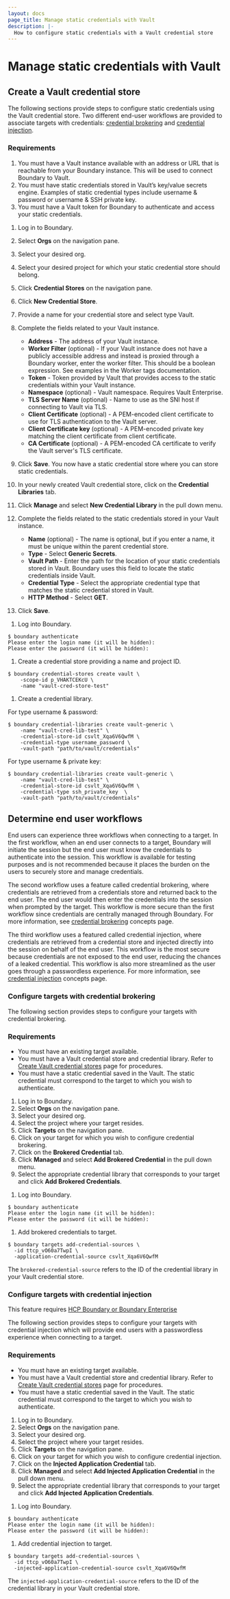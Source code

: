 ```yaml
---
layout: docs
page_title: Manage static credentials with Vault
description: |-
  How to configure static credentials with a Vault credential store 
---
```


# Manage static credentials with Vault

## Create a Vault credential store

The following sections provide steps to configure static credentials using the Vault credential store. Two different end-user workflows are provided to associate targets with credentials: [credential brokering](#configure-targets-with-credential-brokering) and [credential injection](#configure-targets-with-credential-injection).


### Requirements

1. You must have a Vault instance available with an address or URL that is reachable from your Boundary instance. This will be used to connect Boundary to Vault.
1. You must have static credentials stored in Vault’s key/value secrets engine. Examples of static credential types include username & password or username & SSH private key.
1. You must have a Vault token for Boundary to authenticate and access your static credentials. 

<Tabs>
<Tab heading="UI" group="ui"> 

1. Log in to Boundary.
1. Select **Orgs** on the navigation pane.
1. Select your desired org.
1. Select your desired project for which your static credential store should belong.
1. Click **Credential Stores** on the navigation pane.
1. Click **New Credential Store**.
1. Provide a name for your credential store and select type Vault.
1. Complete the fields related to your Vault instance.
    - **Address** - The address of your Vault instance.
    - **Worker Filter** (optional) - If your Vault instance does not have a publicly accessible address and instead is proxied through a Boundary worker, enter the worker filter. This should be a boolean expression. See examples in the Worker tags documentation.       
    - **Token** - Token provided by Vault that provides access to the static credentials within your Vault instance.  
    - **Namespace** (optional) - Vault namespace. Requires Vault Enterprise.
    - **TLS Server Name** (optional) - Name to use as the SNI host if connecting to Vault via TLS.
    - **Client Certificate** (optional) - A PEM-encoded client certificate to use for TLS authentication to the Vault server.
    - **Client Certificate key** (optional) - A PEM-encoded private key matching the client certificate from client certificate.
    - **CA Certificate** (optional) - A PEM-encoded CA certificate to verify the Vault server's TLS certificate.

1. Click **Save**. You now have a static credential store where you can store static credentials.
1. In your newly created Vault credential store, click on the **Credential Libraries** tab.
1. Click **Manage** and select **New Credential Library** in the pull down menu. 
1. Complete the fields related to the static credentials stored in your Vault instance.
    - **Name** (optional) -  The name is optional, but if you enter a name, it must be unique within the parent credential store.
    - **Type** - Select **Generic Secrets**.
    - **Vault Path** - Enter the path for the location of your static credentials stored in Vault. Boundary uses this field to locate the static credentials inside Vault. 
    - **Credential Type** - Select the appropriate credential type that matches the static credential stored in Vault.
    - **HTTP Method** - Select **GET**.
1. Click **Save**.

</Tab>
<Tab heading="CLI" group="cli"> 

1. Log into Boundary.

  ```shell-session
  $ boundary authenticate
  Please enter the login name (it will be hidden):
  Please enter the password (it will be hidden):  
  ```

1. Create a credential store providing a name and project ID.

  ```shell-session
  $ boundary credential-stores create vault \
      -scope-id p_VHAKTCEKcU \
      -name "vault-cred-store-test"
  ```

1. Create a credential library.

  For type username & password:

  ```shell-session
  $ boundary credential-libraries create vault-generic \
      -name "vault-cred-lib-test" \
      -credential-store-id csvlt_Xqa6V6QwfM \
      -credential-type username_password \
      -vault-path "path/to/vault/credentials"
  ```

  For type username & private key:

  ```shell-session
  $ boundary credential-libraries create vault-generic \
      -name "vault-cred-lib-test" \
      -credential-store-id csvlt_Xqa6V6QwfM \
      -credential-type ssh_private_key  \
      -vault-path "path/to/vault/credentials"
  ```

</Tab>
</Tabs>

## Determine end user workflows

End users can experience three workflows when connecting to a target. In the first workflow, when an end user connects to a target, Boundary will initiate the session but the end user must know the credentials to authenticate into the session. This workflow is available for testing purposes and is not recommended because it places the burden on the users to securely store and manage credentials.

The second workflow uses a feature called credential brokering, where credentials are retrieved from a credentials store and returned back to the end user. The end user would then enter the credentials into the session when prompted by the target. This workflow is more secure than the first workflow since credentials are centrally managed through Boundary. For more information, see [credential brokering](/boundary/docs/concepts/credential-management#credential-brokering) concepts page. 

The third workflow uses a featured called credential injection, where credentials are retrieved from a credential store and injected directly into the session on behalf of the end user. This workflow is the most secure because credentials are not exposed to the end user, reducing the chances of a leaked credential. This workflow is also more streamlined as the user goes through a passwordless experience.  For more information, see [credential injection](/boundary/docs/concepts/credential-management#credential-injection) concepts page. 

### Configure targets with credential brokering 

The following section provides steps to configure your targets with credential brokering.

### Requirements

- You must have an existing target available. 
- You must have a Vault credential store and credential library. Refer to [Create Vault credential stores](/boundary/docs/configuration/credential-management/static-cred-vault#create-a-vault-credential-store) page for procedures.
- You must have a static credential saved in the Vault. The static credential must correspond to the target to which you wish to authenticate.

<Tabs>
<Tab heading="UI" group="ui"> 

1. Log in to Boundary.
1. Select **Orgs** on the navigation pane.
1. Select your desired org.
1. Select the project where your target resides.
1. Click **Targets** on the navigation pane.
1. Click on your target for which you wish to configure credential brokering.
1. Click on the **Brokered Credential** tab.
1. Click **Managed** and select **Add Brokered Credential** in the pull down menu.
1. Select the appropriate credential library that corresponds to your target and click **Add Brokered Credentials**.

</Tab>
<Tab heading="CLI" group="cli"> 

1. Log into Boundary.

  ```shell-session
  $ boundary authenticate
  Please enter the login name (it will be hidden):
  Please enter the password (it will be hidden):
  ```
1. Add brokered credentials to target.

  ```shell-session
  $ boundary targets add-credential-sources \
    -id ttcp_vO60a7TwpI \
    -application-credential-source csvlt_Xqa6V6QwfM
  ```

<Tip>

  The `brokered-credential-source` refers to the ID of the credential library in your Vault credential store.

</Tip>

</Tab>
</Tabs>

### Configure targets with credential injection

<EnterpriseAlert product="boundary">This feature requires <a href="https://www.hashicorp.com/products/boundary">HCP Boundary or Boundary Enterprise</a></EnterpriseAlert>

The following section provides steps to configure your targets with credential injection which will provide end users with a passwordless experience when connecting to a target.

### Requirements

- You must have an existing target available.
- You must have a Vault credential store and credential library. Refer to [Create Vault credential stores](/boundary/docs/configuration/credential-management/static-cred-vault#create-a-vault-credential-store) page for procedures.
- You must have a static credential saved in the Vault. The static credential must correspond to the target to which you wish to authenticate.

<Tabs>
<Tab heading="UI" group="ui"> 

1. Log in to Boundary.
1. Select **Orgs** on the navigation pane.
1. Select your desired org.
1. Select the project where your target resides.
1. Click **Targets** on the navigation pane.
1. Click on your target for which you wish to configure credential injection.
1. Click on the **Injected Application Credential** tab.
1. Click **Managed** and select **Add Injected Application Credential** in the pull down menu.
1. Select the appropriate credential library that corresponds to your target and click **Add Injected Application Credentials**.

</Tab>
<Tab heading="CLI" group="cli"> 

1. Log into Boundary.

  ```shell-session
  $ boundary authenticate
  Please enter the login name (it will be hidden):
  Please enter the password (it will be hidden):
  ```

1. Add credential injection to target.

  ```shell-session
  $ boundary targets add-credential-sources \
    -id ttcp_vO60a7TwpI \
    -injected-application-credential-source csvlt_Xqa6V6QwfM
  ```

<Tip>

  The `injected-application-credential-source` refers to the ID of the credential library in your Vault credential store.

</Tip>

</Tab>
</Tabs>

